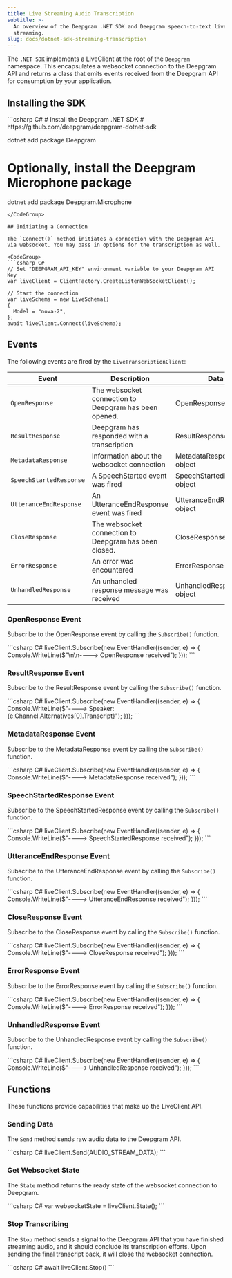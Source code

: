 ```yaml
---
title: Live Streaming Audio Transcription
subtitle: >-
  An overview of the Deepgram .NET SDK and Deepgram speech-to-text live
  streaming.
slug: docs/dotnet-sdk-streaming-transcription
---
```



The `.NET SDK` implements a LiveClient at the root of the `Deepgram` namespace. This encapsulates a websocket connection to the Deepgram API and returns a class that emits events received from the Deepgram API for consumption by your application.

## Installing the SDK

<CodeGroup>
  ```csharp C#
  # Install the Deepgram .NET SDK
  # https://github.com/deepgram/deepgram-dotnet-sdk

  dotnet add package Deepgram

  # Optionally, install the Deepgram Microphone package
  dotnet add package Deepgram.Microphone
  ```
</CodeGroup>

## Initiating a Connection

The `Connect()` method initiates a connection with the Deepgram API via websocket. You may pass in options for the transcription as well.

<CodeGroup>
  ```csharp C#
  // Set "DEEPGRAM_API_KEY" environment variable to your Deepgram API Key
  var liveClient = ClientFactory.CreateListenWebSocketClient();

  // Start the connection
  var liveSchema = new LiveSchema()
  {
    Model = "nova-2",
  };
  await liveClient.Connect(liveSchema);
  ```
</CodeGroup>

## Events

The following events are fired by the `LiveTranscriptionClient`:

| Event                   | Description                                           | Data                         |
| ----------------------- | ----------------------------------------------------- | ---------------------------- |
| `OpenResponse`          | The websocket connection to Deepgram has been opened. | OpenResponse object          |
| `ResultResponse`        | Deepgram has responded with a transcription           | ResultResponse object        |
| `MetadataResponse`      | Information about the websocket connection            | MetadataResponse object      |
| `SpeechStartedResponse` | A SpeechStarted event was fired                       | SpeechStartedResponse object |
| `UtteranceEndResponse`  | An UtteranceEndResponse event was fired               | UtteranceEndResponse object  |
| `CloseResponse`         | The websocket connection to Deepgram has been closed. | CloseResponse object         |
| `ErrorResponse`         | An error was encountered                              | ErrorResponse object         |
| `UnhandledResponse`     | An unhandled response message was received            | UnhandledResponse object     |

### OpenResponse Event

Subscribe to the OpenResponse event by calling the `Subscribe()` function.

<CodeGroup>
  ```csharp C#
  liveClient.Subscribe(new EventHandler<OpenResponse>((sender, e) =>
  {
  	Console.WriteLine($"\n\n----> OpenResponse received");
  }));
  ```
</CodeGroup>

### ResultResponse Event

Subscribe to the ResultResponse event by calling the `Subscribe()` function.

<CodeGroup>
  ```csharp C#
  liveClient.Subscribe(new EventHandler<ResultResponse>((sender, e) =>
  {
  	Console.WriteLine($"----> Speaker: {e.Channel.Alternatives[0].Transcript}");
  }));
  ```
</CodeGroup>

### MetadataResponse Event

Subscribe to the MetadataResponse event by calling the `Subscribe()` function.

<CodeGroup>
  ```csharp C#
  liveClient.Subscribe(new EventHandler<MetadataResponse>((sender, e) =>
  {
  	Console.WriteLine($"----> MetadataResponse received");
  }));
  ```
</CodeGroup>

### SpeechStartedResponse Event

Subscribe to the SpeechStartedResponse event by calling the `Subscribe()` function.

<CodeGroup>
  ```csharp C#
  liveClient.Subscribe(new EventHandler<SpeechStartedResponse>((sender, e) =>
  {
  	Console.WriteLine($"----> SpeechStartedResponse received");
  }));
  ```
</CodeGroup>

### UtteranceEndResponse Event

Subscribe to the UtteranceEndResponse event by calling the `Subscribe()` function.

<CodeGroup>
  ```csharp C#
  liveClient.Subscribe(new EventHandler<UtteranceEndResponse>((sender, e) =>
  {
  	Console.WriteLine($"----> UtteranceEndResponse received");
  }));
  ```
</CodeGroup>

### CloseResponse Event

Subscribe to the CloseResponse event by calling the `Subscribe()` function.

<CodeGroup>
  ```csharp C#
  liveClient.Subscribe(new EventHandler<CloseResponse>((sender, e) =>
  {
  	Console.WriteLine($"----> CloseResponse received");
  }));
  ```
</CodeGroup>

### ErrorResponse Event

Subscribe to the ErrorResponse event by calling the `Subscribe()` function.

<CodeGroup>
  ```csharp C#
  liveClient.Subscribe(new EventHandler<ErrorResponse>((sender, e) =>
  {
  	Console.WriteLine($"----> ErrorResponse received");
  }));
  ```
</CodeGroup>

### UnhandledResponse Event

Subscribe to the UnhandledResponse event by calling the `Subscribe()` function.

<CodeGroup>
  ```csharp C#
  liveClient.Subscribe(new EventHandler<UnhandledResponse>((sender, e) =>
  {
  	Console.WriteLine($"----> UnhandledResponse received");
  }));
  ```
</CodeGroup>

## Functions

These functions provide capabilities that make up the LiveClient API.

### Sending Data

The `Send` method sends raw audio data to the Deepgram API.

<CodeGroup>
  ```csharp C#
  liveClient.Send(AUDIO_STREAM_DATA);
  ```
</CodeGroup>

### Get Websocket State

The `State` method returns the ready state of the websocket connection to Deepgram.

<CodeGroup>
  ```csharp C#
  var websocketState = liveClient.State();
  ```
</CodeGroup>

### Stop Transcribing

The `Stop` method sends a signal to the Deepgram API that you have finished streaming audio, and it should conclude its transcription efforts. Upon sending the final transcript back, it will close the websocket connection.

<CodeGroup>
  ```csharp C#
  await liveClient.Stop()
  ```
</CodeGroup>
